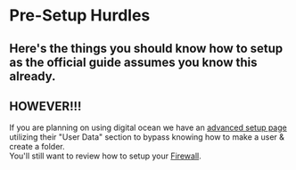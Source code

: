 # Pre-Setup Hurdles
Here's the things you should know how to setup as the official guide assumes you know this already.
---
## HOWEVER!!!
If you are planning on using digital ocean we have an [advanced setup page](../../validator-guide-notes/hardware-requirements/linux-node-setup/the-slugom-way.md) utilizing their "User Data" section to bypass knowing how to make a user & create a folder.  
You'll still want to review how to setup your [Firewall](/newval/firewall).